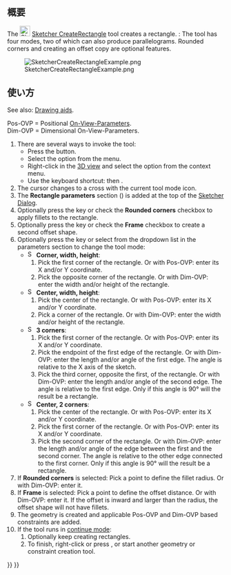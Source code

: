 <languages/>

{{Docnav/ja
|[[Sketcher_CreateEllipseBy3Points/ja|3点を指定して楕円を作成]]
|[[Sketcher_CreateRectangle_Center/ja|中心配置長方形]]
|[[Sketcher_Workbench/ja|スケッチャーワークベンチ]]
|IconL=Sketcher_CreateEllipseBy3Points.svg
|IconR=Sketcher_CreateRectangle_Center.svg
|IconC=Workbench_Sketcher.svg
}}

{{GuiCommand/ja
|Name=Sketcher CreateRectangle
|Name/ja=スケッチャー・長方形を作成
|MenuLocation=スケッチ → スケッチャージオメトリー → 長方形を作成
|Workbenches=[[Sketcher_Workbench/ja|スケッチャー]]
|Shortcut={{KEY|G}} {{KEY|R}}
|SeeAlso=[[Sketcher_CreatePolyline/ja|スケッチャー・ポリライン（折れ線）を作成]]
}}

<span id="Description"></span>
== 概要 ==

The [[Image:Sketcher_CreateRectangle.svg|24px]] [[Sketcher_CreateRectangle|Sketcher CreateRectangle]] tool creates a rectangle. {{Version|1.0}}: The tool has four modes, two of which can also produce parallelograms. Rounded corners and creating an offset copy are optional features.

[[Image:SketcherCreateRectangleExample.png‎]]

<span id="Usage"></span>
== 使い方 ==

See also: [[Sketcher_Workbench#Drawing_aids|Drawing aids]].

Pos-OVP = Positional [[Sketcher_Preferences#General|On-View-Parameters]]. {{Version|1.0}}<br>
Dim-OVP = Dimensional On-View-Parameters. {{Version|1.0}}

# There are several ways to invoke the tool:
#* Press the {{Button|[[Image:Sketcher_CreateRectangle.svg|16px]] [[Sketcher_CreateRectangle|Rectangle]]}} button.
#* Select the {{MenuCommand|Sketcher → Sketcher geometries → [[Image:Sketcher_CreateRectangle.svg|16px]] Create rectangle}} option from the menu.
#* Right-click in the [[3D_view|3D view]] and select the {{MenuCommand|[[Image:Sketcher_CreateRectangle.svg|16px]] Create rectangle}} option from the context menu.
#* Use the keyboard shortcut: {{KEY|G}} then {{KEY|R}}.
# The cursor changes to a cross with the current tool mode icon.
# The '''Rectangle parameters''' section ({{Version|1.0}}) is added at the top of the [[Sketcher_Dialog|Sketcher Dialog]].
# Optionally press the {{KEY|U}} key or check the '''Rounded corners''' checkbox to apply fillets to the rectangle. {{Version|1.0}}
# Optionally press the {{KEY|J}} key or check the '''Frame''' checkbox to create a second offset shape. {{Version|1.0}}
# Optionally press the {{KEY|M}} key or select from the dropdown list in the parameters section to change the tool mode:
#* [[Image:Sketcher_CreateRectangle.svg|16px]] '''Corner, width, height''':
#*# Pick the first corner of the rectangle. Or with Pos-OVP: enter its X and/or Y coordinate.
#*# Pick the opposite corner of the rectangle. Or with Dim-OVP: enter the width and/or height of the rectangle.
#* [[Image:Sketcher_CreateRectangle_Center.svg|16px]] '''Center, width, height''': {{Version|1.0}}
#*# Pick the center of the rectangle. Or with Pos-OVP: enter its X and/or Y coordinate.
#*# Pick a corner of the rectangle. Or with Dim-OVP: enter the width and/or height of the rectangle.
#* [[Image:Sketcher_CreateRectangle3Points.svg|16px]] '''3 corners''': {{Version|1.0}}
#*# Pick the first corner of the rectangle. Or with Pos-OVP: enter its X and/or Y coordinate.
#*# Pick the endpoint of the first edge of the rectangle. Or with Dim-OVP: enter the length and/or angle of the first edge. The angle is relative to the X axis of the sketch.
#*# Pick the third corner, opposite the first, of the rectangle. Or with Dim-OVP: enter the length and/or angle of the second edge. The angle is relative to the first edge. Only if this angle is 90° will the result be a rectangle.
#* [[Image:Sketcher_CreateRectangle3Points_Center.svg|16px]] '''Center, 2 corners''': {{Version|1.0}}
#*# Pick the center of the rectangle. Or with Pos-OVP: enter its X and/or Y coordinate.
#*# Pick the first corner of the rectangle. Or with Pos-OVP: enter its X and/or Y coordinate.
#*# Pick the second corner of the rectangle. Or with Dim-OVP: enter the length and/or angle of the edge between the first and the second corner. The angle is relative to the other edge connected to the first corner. Only if this angle is 90° will the result be a rectangle.
# If '''Rounded corners''' is selected: Pick a point to define the fillet radius. Or with Dim-OVP: enter it.
# If '''Frame''' is selected: Pick a point to define the offset distance. Or with Dim-OVP: enter it. If the offset is inward and larger than the radius, the offset shape will not have fillets.
# The geometry is created and applicable Pos-OVP and Dim-OVP based constraints are added.
# If the tool runs in [[Sketcher_Workbench#Continue_modes|continue mode]]:
## Optionally keep creating rectangles.
## To finish, right-click or press {{KEY|Esc}}, or start another geometry or constraint creation tool.


{{Docnav/ja
|[[Sketcher_CreateEllipseBy3Points/ja|3点を指定して楕円を作成]]
|[[Sketcher_CreateRectangle_Center/ja|中心配置長方形]]
|[[Sketcher_Workbench/ja|スケッチャーワークベンチ]]
|IconL=Sketcher_CreateEllipseBy3Points.svg
|IconR=Sketcher_CreateRectangle_Center.svg
|IconC=Workbench_Sketcher.svg
}}

{{Sketcher_Tools_navi{{#translation:}}}}
{{Userdocnavi{{#translation:}}}}